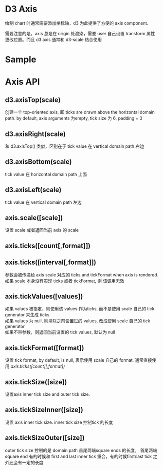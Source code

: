 # D3 Axis
绘制 chart 时通常需要添加坐标轴，d3 为此提供了方便的 axis component.

需要注意的是，axis 总是在 origin 处渲染，需要 user 自己设置 transform 属性更改位置。而且 d3 axis 通常和 d3-scale 结合使用
# Sample
<CodePen html="/code/d3-axis/d3-axis.html" deps="/code/d3-axis/d3-axis.json" code="/code/d3-axis/d3-axis.jsx"/>

# Axis API
## d3.axisTop(scale)
创建一个 top-oriented axis, 即 ticks are drawn above the horizontal domain path. by default, axis arguments 为empty, tick size 为 6, padding = 3

## d3.axisRight(scale)
和 d3.axisTop() 类似，区别在于 tick value 在 vertical domain path 右边
## d3.axisBottom(scale)
tick value 在 horizontal domain path 上面
## d3.axisLeft(scale)
tick value 在 vertical domain path 左边
## axis.scale([scale])
设置 scale 或者返回当前 axis 的 scale
## axis.ticks([count[,format]])
## axis.ticks([interval[,format]])
参数会被传递给 axis scale 对应的 ticks and  tickFormat when axis is rendered. 如果 scale 本身没有实现 ticks 或者 tickFormat, 则 该调用无效
## axis.tickValues([values])
如果 values 被指定，则使用该 values 作为ticks, 而不是使用 scale 自己的 tick generator 来生成 ticks.  
如果 values 为 null, 则清除之前设置过的 values, 改成使用 scale 自己的 tick generator  
如果不带参数，则返回当前设置的 tick values, 默认为 null
## axis.tickFormat([format])
设置 tick format, by default, is null, 表示使用 scale 自己的 format. 通常直接使用 *axis.ticks([count][,format])*
## axis.tickSize([size])
设置axis inner tick size and outer tick size.
## axis.tickSizeInner([size])
设置 axis inner tick size. inner tick size 控制tick 的长度
## axis.tickSizeOuter([size])
outer tick size 控制的是 domain path 首尾两端square ends 的长度。 首尾两端 square end 有的时候和 first and last inner tick 重合，有的时候first/last tick 之外还会有一定的长度